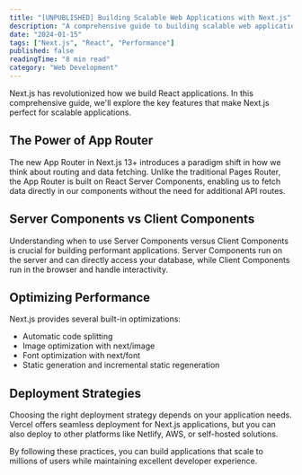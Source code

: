 ```yaml
---
title: "[UNPUBLISHED] Building Scalable Web Applications with Next.js"
description: "A comprehensive guide to building scalable web applications using Next.js and modern development practices."
date: "2024-01-15"
tags: ["Next.js", "React", "Performance"]
published: false
readingTime: "8 min read"
category: "Web Development"
---
```


Next.js has revolutionized how we build React applications. In this comprehensive guide, we'll explore the key features that make Next.js perfect for scalable applications.

## The Power of App Router

The new App Router in Next.js 13+ introduces a paradigm shift in how we think about routing and data fetching. Unlike the traditional Pages Router, the App Router is built on React Server Components, enabling us to fetch data directly in our components without the need for additional API routes.

## Server Components vs Client Components

Understanding when to use Server Components versus Client Components is crucial for building performant applications. Server Components run on the server and can directly access your database, while Client Components run in the browser and handle interactivity.

## Optimizing Performance

Next.js provides several built-in optimizations:
- Automatic code splitting
- Image optimization with next/image
- Font optimization with next/font
- Static generation and incremental static regeneration

## Deployment Strategies

Choosing the right deployment strategy depends on your application needs. Vercel offers seamless deployment for Next.js applications, but you can also deploy to other platforms like Netlify, AWS, or self-hosted solutions.

By following these practices, you can build applications that scale to millions of users while maintaining excellent developer experience.
